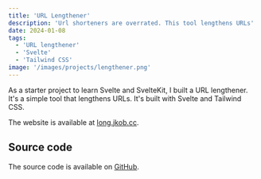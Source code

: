 ```yaml
---
title: 'URL Lengthener'
description: 'Url shorteners are overrated. This tool lengthens URLs'
date: 2024-01-08
tags:
  - 'URL lengthener'
  - 'Svelte'
  - 'Tailwind CSS'
image: '/images/projects/lengthener.png'
---
```


As a starter project to learn Svelte and SvelteKit, I built a URL lengthener. It's a simple tool that lengthens URLs. It's built with Svelte and Tailwind CSS.

The website is available at [long.jkob.cc](https://long.jkob.cc/).

## Source code

The source code is available on [GitHub](https://github.com/jakobkordez/url_lengthener).
